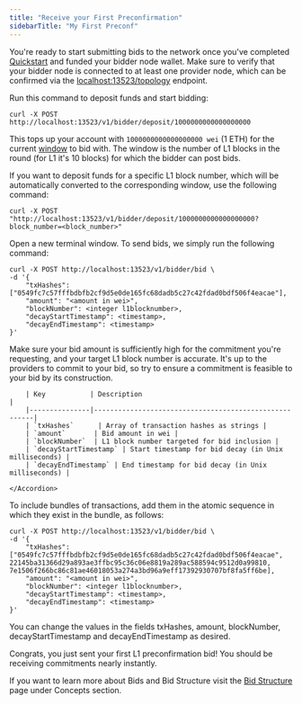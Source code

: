```yaml
---
title: "Receive your First Preconfirmation"
sidebarTitle: "My First Preconf"
---
```


You're ready to start submitting bids to the network once you've completed [Quickstart](/get=started/Quickstart) and funded your bidder node wallet.
Make sure to verify that your bidder node is connected to at least one provider node, which can be confirmed via the [localhost:13523/topology](http://localhost:13523/topology) endpoint.

<Steps>
  <Step title="Deposit For Bids">
    Run this command to deposit funds and start bidding:

```shell ❯_ terminal
curl -X POST http://localhost:13523/v1/bidder/deposit/1000000000000000000
```

This tops up your account with `1000000000000000000 wei` (1 ETH) for the current [window](/concepts/bids/bidder-deposit) to bid with.
The window is the number of L1 blocks in the round (for L1 it's 10 blocks) for which the bidder can post bids.

If you want to deposit funds for a specific L1 block number, which will be automatically converted to the corresponding window, use the following command:

```shell ❯_ terminal
curl -X POST "http://localhost:13523/v1/bidder/deposit/1000000000000000000?block_number=<block_number>"
```
  </Step>
  <Step title="Sending Bids">
    Open a new terminal window. To send bids, we simply run the following command:

```shell ❯_ example
curl -X POST http://localhost:13523/v1/bidder/bid \
-d '{
    "txHashes": ["0549fc7c57fffbdbfb2cf9d5e0de165fc68dadb5c27c42fdad0bdf506f4eacae"],
    "amount": "<amount in wei>",
    "blockNumber": <integer l1blocknumber>,
    "decayStartTimestamp": <timestamp>,
    "decayEndTimestamp": <timestamp>
}'
```

<Warning>Make sure your bid amount is sufficiently high for the commitment you're requesting, and your target L1 block number is accurate. It's up to the providers to commit to your bid, so try to ensure a commitment is feasible to your bid by its construction.</Warning> 
    <Accordion title="Detailed Bid Structure">

        | Key           | Description                                           |
        |---------------|-------------------------------------------------------|
        | `txHashes`      | Array of transaction hashes as strings |
        | `amount`       | Bid amount in wei |
        | `blockNumber`  | L1 block number targeted for bid inclusion |
        | `decayStartTimestamp` | Start timestamp for bid decay (in Unix milliseconds) |
        | `decayEndTimestamp` | End timestamp for bid decay (in Unix milliseconds) |  

    </Accordion>

To include bundles of transactions, add them in the atomic sequence in which they exist in the bundle, as follows:

```shell ❯_ example
curl -X POST http://localhost:13523/v1/bidder/bid \
-d '{
    "txHashes": ["0549fc7c57fffbdbfb2cf9d5e0de165fc68dadb5c27c42fdad0bdf506f4eacae", 22145ba31366d29a893ae3ffbc95c36c06e8819a289ac588594c9512d0a99810, 7e1506f266bc86c81ae46018053a274a3bd96a9eff17392930707bf8fa5ff6be],
    "amount": "<amount in wei>",
    "blockNumber": <integer l1blocknumber>,
    "decayStartTimestamp": <timestamp>,
    "decayEndTimestamp": <timestamp>
}'
```  
<Tip>You can change the values in the fields txHashes, amount, blockNumber, decayStartTimestamp and decayEndTimestamp as desired.</Tip>
  </Step>
</Steps>

<Check>Congrats, you just sent your first L1 preconfirmation bid! You should be receiving commitments nearly instantly.</Check>

If you want to learn more about Bids and Bid Structure visit the [Bid Structure](/concepts/bids/bid-structure) page under Concepts section.